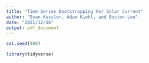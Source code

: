 ```yaml
---
title: "Time Series Bootstrapping For Solar Current"
author: "Evan Kessler, Adam Kiehl, and Boston Lee"
date: "2021/12/16"
output: pdf_document
---
```


```r
set.seed(400)
```

```r
library(tidyverse)
```
